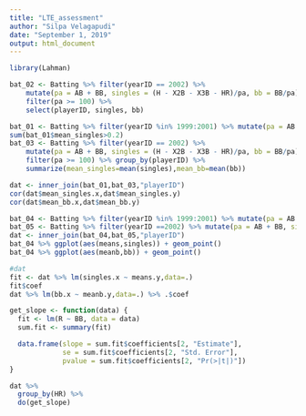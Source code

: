 ```yaml
---
title: "LTE_assessment"
author: "Silpa Velagapudi"
date: "September 1, 2019"
output: html_document
---
```


```r
library(Lahman)

```

```r
bat_02 <- Batting %>% filter(yearID == 2002) %>%
    mutate(pa = AB + BB, singles = (H - X2B - X3B - HR)/pa, bb = BB/pa) %>%
    filter(pa >= 100) %>%
    select(playerID, singles, bb)
```

```r
bat_01 <- Batting %>% filter(yearID %in% 1999:2001) %>% mutate(pa = AB + BB, singles = (H - X2B - X3B - HR)/pa, bb = BB/pa) %>%     filter(pa >= 100) %>% group_by(playerID) %>% summarize(mean_singles=mean(singles),mean_bb=mean(bb)) 
sum(bat_01$mean_singles>0.2)
bat_03 <- Batting %>% filter(yearID == 2002) %>%
    mutate(pa = AB + BB, singles = (H - X2B - X3B - HR)/pa, bb = BB/pa) %>%
    filter(pa >= 100) %>% group_by(playerID) %>% 
    summarize(mean_singles=mean(singles),mean_bb=mean(bb)) 

dat <- inner_join(bat_01,bat_03,"playerID") 
cor(dat$mean_singles.x,dat$mean_singles.y)
cor(dat$mean_bb.x,dat$mean_bb.y)
```

```r
bat_04 <- Batting %>% filter(yearID %in% 1999:2001) %>% mutate(pa = AB + BB, singles = (H - X2B - X3B - HR)/pa, bb = BB/pa) %>%     filter(pa >= 100) %>% group_by(playerID) %>% mutate(means=mean(singles),meanb=mean(bb))
bat_05 <- Batting %>% filter(yearID ==2002) %>% mutate(pa = AB + BB, singles = (H - X2B - X3B - HR)/pa, bb = BB/pa) %>%     filter(pa >= 100) %>% group_by(playerID) %>% mutate(means=mean(singles),meanb=mean(bb))
dat <- inner_join(bat_04,bat_05,"playerID") 
bat_04 %>% ggplot(aes(means,singles)) + geom_point()
bat_04 %>% ggplot(aes(meanb,bb)) + geom_point()
```

```r
#dat
fit <- dat %>% lm(singles.x ~ means.y,data=.)
fit$coef
dat %>% lm(bb.x ~ meanb.y,data=.) %>% .$coef
```

```r
get_slope <- function(data) {
  fit <- lm(R ~ BB, data = data)
  sum.fit <- summary(fit)

  data.frame(slope = sum.fit$coefficients[2, "Estimate"], 
             se = sum.fit$coefficients[2, "Std. Error"],
             pvalue = sum.fit$coefficients[2, "Pr(>|t|)"])
}
```

```r
dat %>% 
  group_by(HR) %>% 
  do(get_slope)
```

